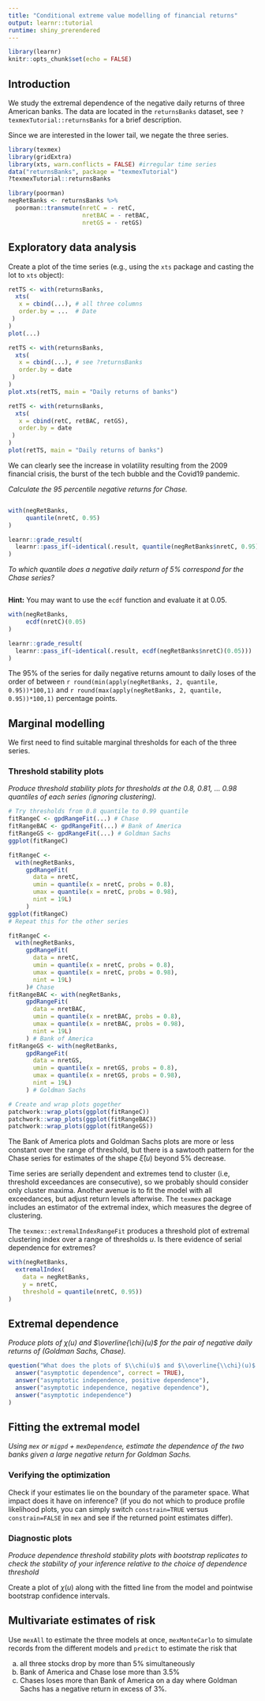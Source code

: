 ```yaml
---
title: "Conditional extreme value modelling of financial returns"
output: learnr::tutorial
runtime: shiny_prerendered
---
```


```r
library(learnr)
knitr::opts_chunk$set(echo = FALSE)
```

## Introduction

We study the extremal dependence of the negative daily returns of three American banks. The data are located in the `returnsBanks` dataset, see `?texmexTutorial::returnsBanks` for a brief description.

Since we are interested in the lower tail, we negate the three series.

```r
library(texmex)
library(gridExtra)
library(xts, warn.conflicts = FALSE) #irregular time series
data("returnsBanks", package = "texmexTutorial")
?texmexTutorial::returnsBanks

library(poorman)
negRetBanks <- returnsBanks %>%
  poorman::transmute(nretC = - retC,
                     nretBAC = - retBAC,
                     nretGS = - retGS)
```

## Exploratory data analysis

Create a plot of the time series (e.g., using the `xts` package and casting the lot to `xts` object):  

```r
retTS <- with(returnsBanks, 
  xts(
   x = cbind(...), # all three columns
   order.by = ...  # Date
 )
)
plot(...)
```

```r
retTS <- with(returnsBanks, 
  xts(
   x = cbind(...), # see ?returnsBanks
   order.by = date
 )
)
plot.xts(retTS, main = "Daily returns of banks")
```

```r
retTS <- with(returnsBanks, 
  xts(
   x = cbind(retC, retBAC, retGS),
   order.by = date
 )
)
plot(retTS, main = "Daily returns of banks")
```

We can clearly see the increase in volatility resulting from the 2009 financial crisis, the burst of the tech bubble and the Covid19 pandemic.


*Calculate the 95 percentile negative returns for Chase.*

```r

```

```r
with(negRetBanks, 
     quantile(nretC, 0.95)
)
```

```r
learnr::grade_result(
  learnr::pass_if(~identical(.result, quantile(negRetBanks$nretC, 0.95)))
)
```

*To which quantile does a negative daily return of 5% correspond for the Chase series?*


```r

```

<div id="calculateLevelChase-hint">
**Hint:** You may want to use the `ecdf` function and evaluate it at 0.05.
</div>


```r
with(negRetBanks, 
     ecdf(nretC)(0.05)
)
```

```r
learnr::grade_result(
  learnr::pass_if(~identical(.result, ecdf(negRetBanks$nretC)(0.05)))
)
```


The 95% of the series for daily negative returns amount to daily loses of the order of between `r round(min(apply(negRetBanks, 2, quantile, 0.95))*100,1)` and `r round(max(apply(negRetBanks, 2, quantile, 0.95))*100,1)` percentage points.

## Marginal modelling

We first need to find suitable marginal thresholds for each of the three series.

### Threshold stability plots

*Produce threshold stability plots for thresholds at the 0.8, 0.81, ... 0.98 quantiles of each series (ignoring clustering).*

```r
# Try thresholds from 0.8 quantile to 0.99 quantile
fitRangeC <- gpdRangeFit(...) # Chase
fitRangeBAC <- gpdRangeFit(...) # Bank of America
fitRangeGS <- gpdRangeFit(...) # Goldman Sachs
ggplot(fitRangeC)
```

```r
fitRangeC <- 
  with(negRetBanks,
     gpdRangeFit(
       data = nretC, 
       umin = quantile(x = nretC, probs = 0.8),
       umax = quantile(x = nretC, probs = 0.98),
       nint = 19L)
     )
ggplot(fitRangeC)
# Repeat this for the other series
```


```r
fitRangeC <- 
  with(negRetBanks,
     gpdRangeFit(
       data = nretC, 
       umin = quantile(x = nretC, probs = 0.8),
       umax = quantile(x = nretC, probs = 0.98),
       nint = 19L)
     )# Chase
fitRangeBAC <- with(negRetBanks,
     gpdRangeFit(
       data = nretBAC, 
       umin = quantile(x = nretBAC, probs = 0.8),
       umax = quantile(x = nretBAC, probs = 0.98),
       nint = 19L)
     ) # Bank of America
fitRangeGS <- with(negRetBanks,
     gpdRangeFit(
       data = nretGS, 
       umin = quantile(x = nretGS, probs = 0.8),
       umax = quantile(x = nretGS, probs = 0.98),
       nint = 19L)
     ) # Goldman Sachs

# Create and wrap plots gogether
patchwork::wrap_plots(ggplot(fitRangeC))
patchwork::wrap_plots(ggplot(fitRangeBAC))
patchwork::wrap_plots(ggplot(fitRangeGS))
```

The Bank of America plots and Goldman Sachs plots are more or less constant over the range of threshold, but there is a sawtooth pattern for the Chase series for estimates of the shape $\widehat{\xi}(u)$ beyond 5% decrease.

Time series are serially dependent and extremes tend to cluster (i.e, threshold exceedances are consecutive), so we probably should consider only cluster maxima. Another avenue is to fit the model with all exceedances, but adjust return levels afterwise. The `texmex` package includes an estimator of the extremal index, which measures the degree of clustering.

The `texmex::extremalIndexRangeFit` produces a threshold plot of extremal clustering index over a range of thresholds $u$. Is there evidence of serial dependence for extremes?


```r
with(negRetBanks,
  extremalIndex(
    data = negRetBanks, 
    y = nretC,
    threshold = quantile(nretC, 0.95))
)
```

## Extremal dependence

*Produce plots of $\chi(u)$ and $\overline{\chi}(u)$ for the pair of negative daily returns of (Goldman Sachs, Chase).*

```r
question("What does the plots of $\\chi(u)$ and $\\overline{\\chi}(u)$ reveal about the nature of the extremal dependence between Goldman Sachs and Chase?",
  answer("asymptotic dependence", correct = TRUE),
  answer("asymptotic independence, positive dependence"),
  answer("asymptotic independence, negative dependence"),
  answer("asymptotic independence")
)
```

## Fitting the extremal model

*Using `mex` or `migpd` + `mexDependence`, estimate the dependence of the two banks given a large negative return for Goldman Sachs.*

### Verifying the optimization

Check if your estimates lie on the boundary of the parameter space. What impact does it have on inference? (if you do not which to produce profile likelihood plots, you can simply switch `constrain=TRUE` versus `constrain=FALSE` in `mex` and see if the returned point estimates differ).

### Diagnostic plots

*Produce dependence threshold stability plots with bootstrap replicates to check the stability of your inference relative to the choice of dependence threshold*



Create a plot of $\chi(u)$ along with the fitted line from the model and pointwise bootstrap confidence intervals.

## Multivariate estimates of risk

Use `mexAll` to estimate the three models at once, `mexMonteCarlo` to simulate records from the different models and `predict` to estimate the risk that 

  a. all three stocks drop by more than 5% simultaneously
  b. Bank of America and Chase lose more than 3.5%
  c. Chases loses more than Bank of America on a day where Goldman Sachs has a negative return in excess of 3%.
